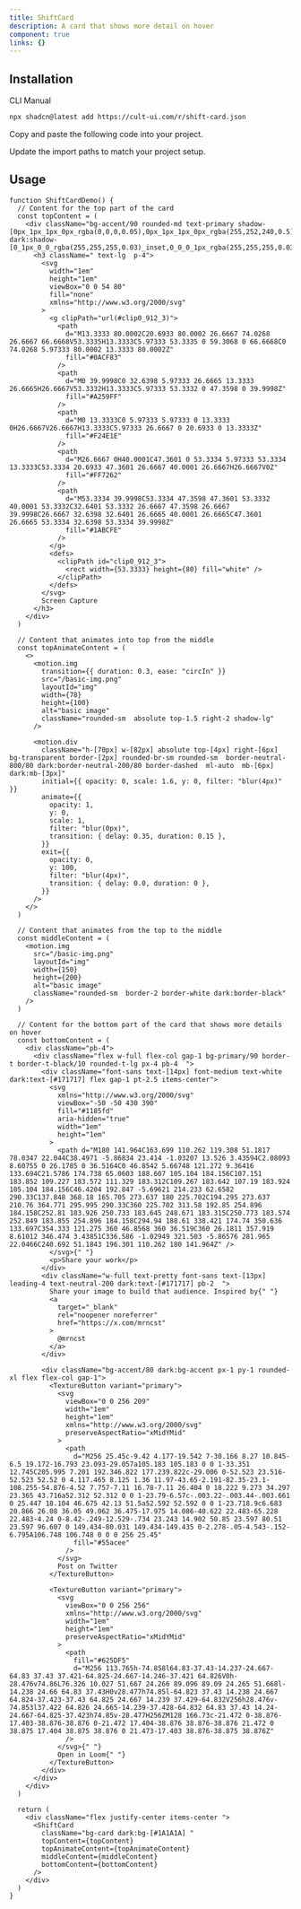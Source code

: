 ```yaml
---
title: ShiftCard
description: A card that shows more detail on hover
component: true
links: {}
---
```


<ComponentPreview
  name="shift-card-demo"
  className="[&_.preview>[data-orientation=vertical]]:sm:max-w-[70%]"
  description="All variations"
/>

## Installation

<CodeTabs>

<TabsList>
  <TabsTrigger value="cli">CLI</TabsTrigger>
  <TabsTrigger value="manual">Manual</TabsTrigger>
</TabsList>

<TabsContent value="cli">

```bash
npx shadcn@latest add https://cult-ui.com/r/shift-card.json
```

</TabsContent>

<TabsContent value="manual">

<Steps>

<Step>Copy and paste the following code into your project.</Step>

<ComponentSource name="shift-card" />

<Step>Update the import paths to match your project setup.</Step>

</Steps>

</TabsContent>

</CodeTabs>

## Usage


```tsx
function ShiftCardDemo() {
  // Content for the top part of the card
  const topContent = (
    <div className="bg-accent/90 rounded-md text-primary shadow-[0px_1px_1px_0px_rgba(0,0,0,0.05),0px_1px_1px_0px_rgba(255,252,240,0.5)_inset,0px_0px_0px_1px_hsla(0,0%,100%,0.1)_inset,0px_0px_1px_0px_rgba(28,27,26,0.5)] dark:shadow-[0_1px_0_0_rgba(255,255,255,0.03)_inset,0_0_0_1px_rgba(255,255,255,0.03)_inset,0_0_0_1px_rgba(0,0,0,0.1),0_2px_2px_0_rgba(0,0,0,0.1),0_4px_4px_0_rgba(0,0,0,0.1),0_8px_8px_0_rgba(0,0,0,0.1)]">
      <h3 className=" text-lg  p-4">
        <svg
          width="1em"
          height="1em"
          viewBox="0 0 54 80"
          fill="none"
          xmlns="http://www.w3.org/2000/svg"
        >
          <g clipPath="url(#clip0_912_3)">
            <path
              d="M13.3333 80.0002C20.6933 80.0002 26.6667 74.0268 26.6667 66.6668V53.3335H13.3333C5.97333 53.3335 0 59.3068 0 66.6668C0 74.0268 5.97333 80.0002 13.3333 80.0002Z"
              fill="#0ACF83"
            />
            <path
              d="M0 39.9998C0 32.6398 5.97333 26.6665 13.3333 26.6665H26.6667V53.3332H13.3333C5.97333 53.3332 0 47.3598 0 39.9998Z"
              fill="#A259FF"
            />
            <path
              d="M0 13.3333C0 5.97333 5.97333 0 13.3333 0H26.6667V26.6667H13.3333C5.97333 26.6667 0 20.6933 0 13.3333Z"
              fill="#F24E1E"
            />
            <path
              d="M26.6667 0H40.0001C47.3601 0 53.3334 5.97333 53.3334 13.3333C53.3334 20.6933 47.3601 26.6667 40.0001 26.6667H26.6667V0Z"
              fill="#FF7262"
            />
            <path
              d="M53.3334 39.9998C53.3334 47.3598 47.3601 53.3332 40.0001 53.3332C32.6401 53.3332 26.6667 47.3598 26.6667 39.9998C26.6667 32.6398 32.6401 26.6665 40.0001 26.6665C47.3601 26.6665 53.3334 32.6398 53.3334 39.9998Z"
              fill="#1ABCFE"
            />
          </g>
          <defs>
            <clipPath id="clip0_912_3">
              <rect width={53.3333} height={80} fill="white" />
            </clipPath>
          </defs>
        </svg>
        Screen Capture
      </h3>
    </div>
  )

  // Content that animates into top from the middle
  const topAnimateContent = (
    <>
      <motion.img
        transition={{ duration: 0.3, ease: "circIn" }}
        src="/basic-img.png"
        layoutId="img"
        width={78}
        height={100}
        alt="basic image"
        className="rounded-sm  absolute top-1.5 right-2 shadow-lg"
      />

      <motion.div
        className="h-[70px] w-[82px] absolute top-[4px] right-[6px] bg-transparent border-[2px] rounded-br-sm rounded-sm  border-neutral-800/80 dark:border-neutral-200/80 border-dashed  ml-auto  mb-[6px] dark:mb-[3px]"
        initial={{ opacity: 0, scale: 1.6, y: 0, filter: "blur(4px)" }}
        animate={{
          opacity: 1,
          y: 0,
          scale: 1,
          filter: "blur(0px)",
          transition: { delay: 0.35, duration: 0.15 },
        }}
        exit={{
          opacity: 0,
          y: 100,
          filter: "blur(4px)",
          transition: { delay: 0.0, duration: 0 },
        }}
      />
    </>
  )

  // Content that animates from the top to the middle
  const middleContent = (
    <motion.img
      src="/basic-img.png"
      layoutId="img"
      width={150}
      height={200}
      alt="basic image"
      className="rounded-sm  border-2 border-white dark:border-black"
    />
  )

  // Content for the bottom part of the card that shows more details on hover
  const bottomContent = (
    <div className="pb-4">
      <div className="flex w-full flex-col gap-1 bg-primary/90 border-t border-t-black/10 rounded-t-lg px-4 pb-4  ">
        <div className="font-sans text-[14px] font-medium text-white dark:text-[#171717] flex gap-1 pt-2.5 items-center">
          <svg
            xmlns="http://www.w3.org/2000/svg"
            viewBox="-50 -50 430 390"
            fill="#1185fd"
            aria-hidden="true"
            width="1em"
            height="1em"
          >
            <path d="M180 141.964C163.699 110.262 119.308 51.1817 78.0347 22.044C38.4971 -5.86834 23.414 -1.03207 13.526 3.43594C2.08093 8.60755 0 26.1785 0 36.5164C0 46.8542 5.66748 121.272 9.36416 133.694C21.5786 174.738 65.0603 188.607 105.104 184.156C107.151 183.852 109.227 183.572 111.329 183.312C109.267 183.642 107.19 183.924 105.104 184.156C46.4204 192.847 -5.69621 214.233 62.6582 290.33C137.848 368.18 165.705 273.637 180 225.702C194.295 273.637 210.76 364.771 295.995 290.33C360 225.702 313.58 192.85 254.896 184.158C252.81 183.926 250.733 183.645 248.671 183.315C250.773 183.574 252.849 183.855 254.896 184.158C294.94 188.61 338.421 174.74 350.636 133.697C354.333 121.275 360 46.8568 360 36.519C360 26.1811 357.919 8.61012 346.474 3.43851C336.586 -1.02949 321.503 -5.86576 281.965 22.0466C240.692 51.1843 196.301 110.262 180 141.964Z" />
          </svg>{" "}
          <p>Share your work</p>
        </div>
        <div className="w-full text-pretty font-sans text-[13px] leading-4 text-neutral-200 dark:text-[#171717] pb-2  ">
          Share your image to build that audience. Inspired by{" "}
          <a
            target="_blank"
            rel="noopener noreferrer"
            href="https://x.com/mrncst"
          >
            @mrncst
          </a>
        </div>

        <div className="bg-accent/80 dark:bg-accent px-1 py-1 rounded-xl flex flex-col gap-1">
          <TextureButton variant="primary">
            <svg
              viewBox="0 0 256 209"
              width="1em"
              height="1em"
              xmlns="http://www.w3.org/2000/svg"
              preserveAspectRatio="xMidYMid"
            >
              <path
                d="M256 25.45c-9.42 4.177-19.542 7-30.166 8.27 10.845-6.5 19.172-16.793 23.093-29.057a105.183 105.183 0 0 1-33.351 12.745C205.995 7.201 192.346.822 177.239.822c-29.006 0-52.523 23.516-52.523 52.52 0 4.117.465 8.125 1.36 11.97-43.65-2.191-82.35-23.1-108.255-54.876-4.52 7.757-7.11 16.78-7.11 26.404 0 18.222 9.273 34.297 23.365 43.716a52.312 52.312 0 0 1-23.79-6.57c-.003.22-.003.44-.003.661 0 25.447 18.104 46.675 42.13 51.5a52.592 52.592 0 0 1-23.718.9c6.683 20.866 26.08 36.05 49.062 36.475-17.975 14.086-40.622 22.483-65.228 22.483-4.24 0-8.42-.249-12.529-.734 23.243 14.902 50.85 23.597 80.51 23.597 96.607 0 149.434-80.031 149.434-149.435 0-2.278-.05-4.543-.152-6.795A106.748 106.748 0 0 0 256 25.45"
                fill="#55acee"
              />
            </svg>
            Post on Twitter
          </TextureButton>

          <TextureButton variant="primary">
            <svg
              viewBox="0 0 256 256"
              xmlns="http://www.w3.org/2000/svg"
              width="1em"
              height="1em"
              preserveAspectRatio="xMidYMid"
            >
              <path
                fill="#625DF5"
                d="M256 113.765h-74.858l64.83-37.43-14.237-24.667-64.83 37.43 37.421-64.825-24.667-14.246-37.421 64.826V0h-28.476v74.86L76.326 10.027 51.667 24.266 89.096 89.09 24.265 51.668l-14.238 24.66 64.83 37.43H0v28.477h74.85l-64.823 37.43 14.238 24.667 64.824-37.423-37.43 64.825 24.667 14.239 37.429-64.832V256h28.476v-74.853l37.422 64.826 24.665-14.239-37.428-64.832 64.83 37.43 14.24-24.667-64.825-37.423h74.85v-28.477H256ZM128 166.73c-21.472 0-38.876-17.403-38.876-38.876 0-21.472 17.404-38.876 38.876-38.876 21.472 0 38.875 17.404 38.875 38.876 0 21.473-17.403 38.876-38.875 38.876Z"
              />
            </svg>{" "}
            Open in Loom{" "}
          </TextureButton>
        </div>
      </div>
    </div>
  )

  return (
    <div className="flex justify-center items-center ">
      <ShiftCard
        className="bg-card dark:bg-[#1A1A1A] "
        topContent={topContent}
        topAnimateContent={topAnimateContent}
        middleContent={middleContent}
        bottomContent={bottomContent}
      />
    </div>
  )
}
```
